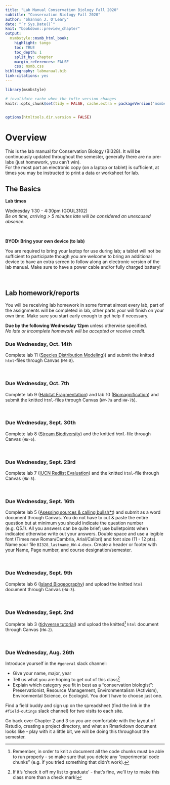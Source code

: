 ```yaml
---
title: "Lab Manual Conservation Biology Fall 2020"
subtitle: "Conservation Biology Fall 2020"
author: "Shannon J. O'Leary"
date: "`r Sys.Date()`"
knit: "bookdown::preview_chapter"
output:
  msmbstyle::msmb_html_book:
    highlight: tango
    toc: TRUE
    toc_depth: 1
    split_by: chapter
    margin_references: FALSE
    css: msmb.css
bibliography: labmanual.bib
link-citations: yes
---
```


```r

library(msmbstyle)

# invalidate cache when the tufte version changes
knitr::opts_chunk$set(tidy = FALSE, cache.extra = packageVersion('msmbstyle'))


options(htmltools.dir.version = FALSE)

```

# Overview {-}

This is the lab manual for Conservation Biology (BI328). It will be continuously updated throughout the semester, generally there are no pre-labs (just homework, you can't win).  
For the most part an electronic copy (on a laptop or tablet) is sufficient, at times you may be instructed to print a data or worksheet for lab.

## The Basics {-}

**Lab times**

Wednesday 1:30 - 4:30pm (GOUL3102)  
*Be on time, arriving > 5 minutes late will be considered an unexcused absence.*

<br>


**BYOD: Bring your own device (to lab)**

You are required to bring your laptop for use during lab; a tablet will not be sufficient to participate though you are welcome to bring an additional device to have an extra screen to follow along an electronic version of the lab manual. Make sure to have a power cable and/or fully charged battery!

<br>


## Lab homework/reports {-}

You will be receiving lab homework in some format almost every lab, part of the assignments will be completed in lab, other parts your will finish on your own time. Make sure you start early enough to get help if necessary.  

**Due by the following Wednesday 12pm** unless otherwise specified.  
*No late or incomplete homework will be accepted or receive credit.*

### Due Wednesday, Oct. 14th {-}

Complete lab 11 ([Species Distribution Modeling](https://labmanual.netlify.app/species-distribution-modeling.html))) and submit the knitted `html`-files through Canvas (`HW-8`).


<br>



### Due Wednesday, Oct. 7th {-}

Complete lab 9 ([Habitat Fragmentation](https://labmanual.netlify.app/habitat-fragmentation.html)) and lab 10 ([Biomagnification](https://labmanual.netlify.app/biomagnification.html)) and submit the knitted `html`-files through Canvas (`HW-7a` and `HW-7b`).


<br>


### Due Wednesday, Sept. 30th {-}

Complete lab 8 ([Stream Biodiversity](https://labmanual.netlify.app/stream-diversity.html)) and the knitted `html`-file through Canvas (`HW-6`).


<br>


### Due Wednesday, Sept. 23rd {-}

Complete lab 7 ([IUCN Redlist Evaluation](https://labmanual.netlify.app/iucn-redlist-evaluation.html)) and the knitted `html`-file through Canvas (`HW-5`).


<br>

### Due Wednesday, Sept. 16th {-}

Complete lab 5 ([Asessing sources & calling bullsh*t](https://labmanual.netlify.app/assessing-sources-calling-bullsht.html)) and submit as a word document through Canvas. You do not have to cut & paste the entire question but at minimum you should indicate the question number (e.g. Q5.1). All you answers can be quite brief; use bulletpoints when indicated otherwise write out your answers. Double space and use a legible font (Times new Roman/Cambria, Arial/Calibri) and font size (11 - 12 pts). Name your file `BI328_lastname_HW-4.docx`. Create a header or footer with your Name, Page number, and course designation/semester.


<br>

### Due Wednesday, Sept. 9th {-}

Complete lab 6 ([Island Biogeography](https://labmanual.netlify.app/island-biogeography.html)) and upload the knitted `html` document through Canvas (`HW-3`).


<br>


### Due Wednesday, Sept. 2nd {-}

Complete lab 3 ([tidyverse tutorial](https://labmanual.netlify.app/welcome-to-the-tidyverse.html)) and upload the knitted^[Remember, in order to knit a document all the code chunks must be able to run properly - so make sure that you delete any "experimental code chunks" (e.g. if you tried something that didn't work).] `html` document through Canvas (`HW-2`).


<br>

### Due Wednesday, Aug. 26th {-}

Introduce yourself in the  `#general` slack channel:

* Give your name, major, year
* Tell us what you are hoping to get out of this class^[If it's 'check it off my list to graduate' - that's fine, we'll try to make this class more than a check mark!]
* Explain which category you fit in best as a "conservation biologist": Preservationist, Resource Management, Environmentalism (Activism), Environmental Science, or Ecologist. You don't have to choose just one.

Find a field buddy and sign up on the spreadsheet (find the link in the  `#field-outings` slack channel) for two visits to each site.

Go back over Chapter 2 and 3 so you are comfortable with the layout of Rstudio, creating a project directory, and what an Rmarkdown document looks like - play with it a little bit, we will be doing this throughout the semester.

